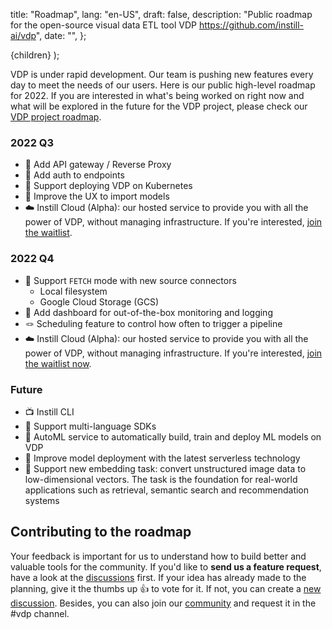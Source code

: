   title: "Roadmap",
  lang: "en-US",
  draft: false,
  description:
    "Public roadmap for the open-source visual data ETL tool VDP https://github.com/instill-ai/vdp",
  date: "",
};

  <DocsLayout meta={meta}>{children}</DocsLayout>
);

VDP is under rapid development. Our team is pushing new features every day to meet the needs of our users. Here is our public high-level roadmap for 2022. If you are interested in what's being worked on right now and what will be explored in the future for the VDP project, please check our [VDP project roadmap](https://github.com/orgs/instill-ai/projects/5/views/4).

### 2022 Q3

- 🎯 Add API gateway / Reverse Proxy
- 🎯 Add auth to endpoints
- 🎯 Support deploying VDP on Kubernetes
- 🔮 Improve the UX to import models
- ☁️ Instill Cloud (Alpha): our hosted service to provide you with all the power of VDP, without managing infrastructure. If you're interested, [join the waitlist](https://www.instill.tech/get-access/?utm_source=documentation&utm_medium=link).

### 2022 Q4

- 🔌 Support `FETCH` mode with new source connectors
  - Local filesystem
  - Google Cloud Storage (GCS)
- 🎯 Add dashboard for out-of-the-box monitoring and logging
- 🪢 Scheduling feature to control how often to trigger a pipeline
- ☁️ Instill Cloud (Alpha): our hosted service to provide you with all the power of VDP, without managing infrastructure. If you're interested, [join the waitlist now](https://www.instill.tech/get-access/?utm_source=documentation&utm_medium=link).

### Future

- 📺 Instill CLI
- 🎯 Support multi-language SDKs
- 🔮 AutoML service to automatically build, train and deploy ML models on VDP
- 🔮 Improve model deployment with the latest serverless technology
- 🔮 Support new embedding task: convert unstructured image data to low-dimensional vectors. The task is the foundation for real-world applications such as retrieval, semantic search and recommendation systems

## Contributing to the roadmap

Your feedback is important for us to understand how to build better and valuable tools for the community. If you'd like to **send us a feature request**, have a look at the [discussions](https://github.com/instill-ai/vdp/discussions) first. If your idea has already made to the planning, give it the thumbs up 👍 to vote for it. If not, you can create a [new discussion](https://github.com/instill-ai/vdp/discussions/new). Besides, you can also join our [community](https://discord.gg/sevxWsqpGh) and request it in the #vdp channel.
